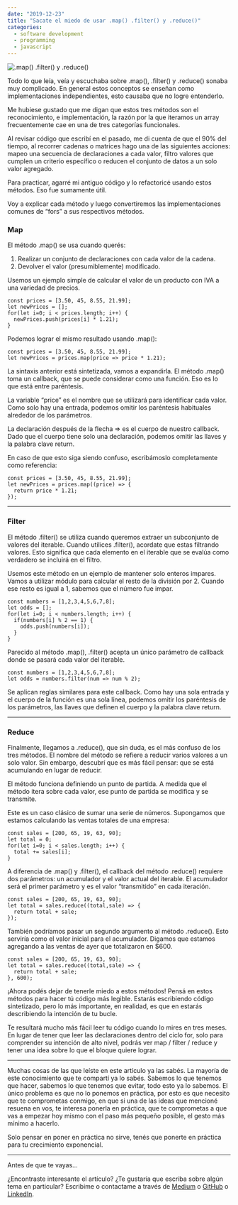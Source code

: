 ---
date: "2019-12-23"
title: "Sacate el miedo de usar .map() .filter() y .reduce()"
categories:
  - software development 
  - programming
  - javascript
---

![.map() .filter() y .reduce()](./1.jpg ".map() .filter() y .reduce()")

Todo lo que leía, veía y escuchaba sobre .map(), .filter() y .reduce() sonaba muy complicado. En general estos conceptos se enseñan como implementaciones independientes, esto causaba que no logre entenderlo.

Me hubiese gustado que me digan que estos tres métodos son el reconocimiento, e implementación, la razón por la que iteramos un array frecuentemente cae en una de tres categorías funcionales.

Al revisar código que escribí en el pasado, me di cuenta de que el 90% del tiempo, al recorrer cadenas o matrices hago una de las siguientes acciones: mapeo una secuencia de declaraciones a cada valor, filtro valores que cumplen un criterio específico o reducen el conjunto de datos a un solo valor agregado.

Para practicar, agarré mi antiguo código y lo refactoricé usando estos métodos. Eso fue sumamente útil.

Voy a explicar cada método y luego convertiremos las implementaciones comunes de “fors” a sus respectivos métodos.

### Map

El método .map() se usa cuando querés:

  1. Realizar un conjunto de declaraciones con cada valor de la cadena.
  2. Devolver el valor (presumiblemente) modificado.

Usemos un ejemplo simple de calcular el valor de un producto con IVA a una variedad de precios.

    const prices = [3.50, 45, 8.55, 21.99];
    let newPrices = [];
    for(let i=0; i < prices.length; i++) {  
      newPrices.push(prices[i] * 1.21);
    }

Podemos lograr el mismo resultado usando .map():

    const prices = [3.50, 45, 8.55, 21.99];
    let newPrices = prices.map(price => price * 1.21);

La sintaxis anterior está sintetizada, vamos a expandirla. El método .map() toma un callback, que se puede considerar como una función. Eso es lo que está entre paréntesis.

La variable “price” es el nombre que se utilizará para identificar cada valor. Como solo hay una entrada, podemos omitir los paréntesis habituales alrededor de los parámetros.

La declaración después de la flecha => es el cuerpo de nuestro callback. Dado que el cuerpo tiene solo una declaración, podemos omitir las llaves y la palabra clave return.

En caso de que esto siga siendo confuso, escribámoslo completamente como referencia:

    const prices = [3.50, 45, 8.55, 21.99];
    let newPrices = prices.map((price) => {  
      return price * 1.21;
    });

***

### Filter

El método .filter() se utiliza cuando queremos extraer un subconjunto de valores del iterable. Cuando utilices .filter(), acordate que estas filtrando valores. Esto significa que cada elemento en el iterable que se evalúa como verdadero se incluirá en el filtro.

Usemos este método en un ejemplo de mantener solo enteros impares. Vamos a utilizar módulo para calcular el resto de la división por 2. Cuando ese resto es igual a 1, sabemos que el número fue impar.

    const numbers = [1,2,3,4,5,6,7,8];
    let odds = [];
    for(let i=0; i < numbers.length; i++) {  
      if(numbers[i] % 2 == 1) {     
        odds.push(numbers[i]);  
      }
    }

Parecido al método .map(), .filter() acepta un único parámetro de callback donde se pasará cada valor del iterable.

    const numbers = [1,2,3,4,5,6,7,8];
    let odds = numbers.filter(num => num % 2);

Se aplican reglas similares para este callback. Como hay una sola entrada y el cuerpo de la función es una sola línea, podemos omitir los paréntesis de los parámetros, las llaves que definen el cuerpo y la palabra clave return.

***

### Reduce

Finalmente, llegamos a .reduce(), que sin duda, es el más confuso de los tres métodos. El nombre del método se refiere a reducir varios valores a un solo valor. Sin embargo, descubrí que es más fácil pensar: que se está acumulando en lugar de reducir.

El método funciona definiendo un punto de partida. A medida que el método itera sobre cada valor, ese punto de partida se modifica y se transmite.

Este es un caso clásico de sumar una serie de números. Supongamos que estamos calculando las ventas totales de una empresa:

    const sales = [200, 65, 19, 63, 90];
    let total = 0;
    for(let i=0; i < sales.length; i++) {  
      total += sales[i];
    }

A diferencia de .map() y .filter(), el callback del método .reduce() requiere dos parámetros: un acumulador y el valor actual del iterable. El acumulador será el primer parámetro y es el valor “transmitido” en cada iteración.

    const sales = [200, 65, 19, 63, 90];
    let total = sales.reduce((total,sale) => {  
      return total + sale;
    });

También podríamos pasar un segundo argumento al método .reduce(). Esto serviría como el valor inicial para el acumulador. Digamos que estamos agregando a las ventas de ayer que totalizaron en $600.

    const sales = [200, 65, 19, 63, 90];
    let total = sales.reduce((total,sale) => {  
      return total + sale;
    }, 600);

¡Ahora podés dejar de tenerle miedo a estos métodos! Pensá en estos métodos para hacer tú código más legible. Estarás escribiendo código sintetizado, pero lo más importante, en realidad, es que en estarás describiendo la intención de tu bucle.

Te resultará mucho más fácil leer tu código cuando lo mires en tres meses. En lugar de tener que leer las declaraciones dentro del ciclo for, solo para comprender su intención de alto nivel, podrás ver map / filter / reduce y tener una idea sobre lo que el bloque quiere lograr.

***

Muchas cosas de las que leíste en este artículo ya las sabés. La mayoría de este conocimiento que te compartí ya lo sabés. Sabemos lo que tenemos que hacer, sabemos lo que tenemos que evitar, todo esto ya lo sabemos. El único problema es que no lo ponemos en práctica, por esto es que necesito que te comprometas conmigo, en que si una de las ideas que mencioné resuena en vos, te interesa ponerla en práctica, que te comprometas a que vas a empezar hoy mismo con el paso más pequeño posible, el gesto más mínimo a hacerlo.

Solo pensar en poner en práctica no sirve, tenés que ponerte en práctica para tu crecimiento exponencial.

***

Antes de que te vayas…

¿Encontraste interesante el artículo? ¿Te gustaría que escriba sobre algún tema en particular?
Escribime o contactame a través de [Medium](https://medium.com/@ktufernando) o [GitHub](https://github.com/ktufernando) o [LinkedIn](https://www.linkedin.com/in/fervaldes/).